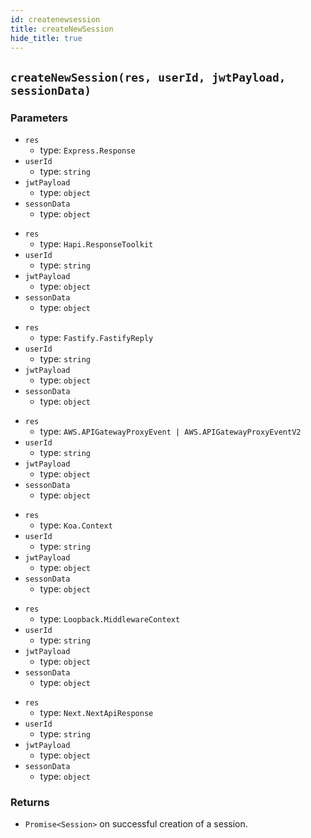 ```yaml
---
id: createnewsession
title: createNewSession
hide_title: true
---
```



## ``createNewSession(res, userId, jwtPayload, sessionData)``
### Parameters
<NodeJSFrameworkSubTabs>
<TabItem value="express">

- ``res`` 
  - type: ``Express.Response``
- ``userId``
  - type: ``string``
- ``jwtPayload``
  - type: ``object``
- ``sessonData``
  - type: ``object``

</TabItem>
<TabItem value="hapi">

- ``res`` 
  - type: ``Hapi.ResponseToolkit``
- ``userId``
  - type: ``string``
- ``jwtPayload``
  - type: ``object``
- ``sessonData``
  - type: ``object``

</TabItem>
<TabItem value="fastify">

- ``res`` 
  - type: ``Fastify.FastifyReply``
- ``userId``
  - type: ``string``
- ``jwtPayload``
  - type: ``object``
- ``sessonData``
  - type: ``object``

</TabItem>
<TabItem value="awsLambda">

- ``res`` 
  - type: ``AWS.APIGatewayProxyEvent | AWS.APIGatewayProxyEventV2``
- ``userId``
  - type: ``string``
- ``jwtPayload``
  - type: ``object``
- ``sessonData``
  - type: ``object``

</TabItem>
<TabItem value="koa">

- ``res`` 
  - type: ``Koa.Context``
- ``userId``
  - type: ``string``
- ``jwtPayload``
  - type: ``object``
- ``sessonData``
  - type: ``object``

</TabItem>
<TabItem value="loopback">

- ``res`` 
  - type: ``Loopback.MiddlewareContext``
- ``userId``
  - type: ``string``
- ``jwtPayload``
  - type: ``object``
- ``sessonData``
  - type: ``object``

</TabItem>
<TabItem value="nextjs">

- ``res`` 
  - type: ``Next.NextApiResponse``
- ``userId``
  - type: ``string``
- ``jwtPayload``
  - type: ``object``
- ``sessonData``
  - type: ``object``

</TabItem>
</NodeJSFrameworkSubTabs>

### Returns
- ``Promise<Session>``  on successful creation of a session.
